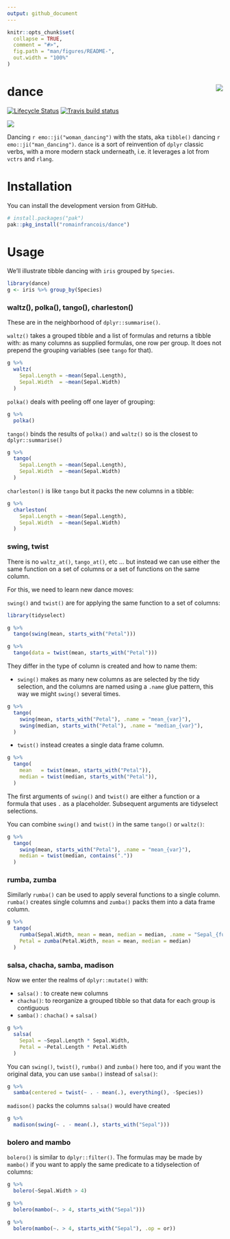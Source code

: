 ```yaml
---
output: github_document
---
```


<!-- README.md is generated from README.Rmd. Please edit that file -->

```r
knitr::opts_chunk$set(
  collapse = TRUE,
  comment = "#>",
  fig.path = "man/figures/README-",
  out.width = "100%"
)
```

# dance <img src="man/figures/logo.png" align="right" />

<!-- badges: start -->
[![Lifecycle Status](https://img.shields.io/badge/lifecycle-experimental-blue.svg)](https://www.tidyverse.org/lifecycle/)
[![Travis build status](https://travis-ci.org/romainfrancois/dance.svg?branch=master)](https://travis-ci.org/romainfrancois/dance)
<!-- badges: end -->

![](https://media.giphy.com/media/mnLGTXoWVzAfm/giphy.gif)

Dancing `r emo::ji("woman_dancing")` with the stats, aka `tibble()` dancing `r emo::ji("man_dancing")`. 
`dance` is a sort of reinvention of `dplyr` classic verbs, with a more modern stack 
underneath, i.e. it leverages a lot from `vctrs` and `rlang`. 

# Installation

You can install the development version from GitHub.

```r
# install.packages("pak")
pak::pkg_install("romainfrancois/dance")
```

# Usage

We'll illustrate tibble dancing with `iris` grouped by `Species`. 

```r
library(dance)
g <- iris %>% group_by(Species)

```

### waltz(), polka(), tango(), charleston()

These are in the neighborhood of `dplyr::summarise()`. 

`waltz()` takes a grouped tibble and a list of formulas and returns a tibble with: 
as many columns as supplied formulas, one row per group. It does not prepend the grouping 
variables (see `tango` for that). 
  
```r
g %>% 
  waltz(
    Sepal.Length = ~mean(Sepal.Length), 
    Sepal.Width  = ~mean(Sepal.Width)
  )
```

`polka()` deals with peeling off one layer of grouping: 

```r
g %>% 
  polka()
```

`tango()` binds the results of `polka()` and `waltz()` so is the closest to 
`dplyr::summarise()` 

```r
g %>% 
  tango(
    Sepal.Length = ~mean(Sepal.Length), 
    Sepal.Width  = ~mean(Sepal.Width)
  )
```

`charleston()` is like `tango` but it packs the new columns in a tibble: 

```r
g %>% 
  charleston(
    Sepal.Length = ~mean(Sepal.Length), 
    Sepal.Width  = ~mean(Sepal.Width)
  )
```


### swing, twist

There is no `waltz_at()`, `tango_at()`, etc ... but instead we can use 
either the same function on a set of columns or a set of functions on the same column. 

For this, we need to learn new dance moves: 

`swing()` and `twist()` are for applying the same function to a set 
of columns: 

```r
library(tidyselect)

g %>% 
  tango(swing(mean, starts_with("Petal")))

g %>% 
  tango(data = twist(mean, starts_with("Petal")))
```

They differ in the type of column is created and how to name them: 

 - `swing()` makes as many new columns as are selected by the tidy selection, and 
   the columns are named using a `.name` glue pattern, this way we might `swing()`
   several times. 
   
```r
g %>% 
  tango(
    swing(mean, starts_with("Petal"), .name = "mean_{var}"), 
    swing(median, starts_with("Petal"), .name = "median_{var}"), 
  )
```

 - `twist()` instead creates a single data frame column. 
 
```r
g %>% 
  tango(
    mean   = twist(mean, starts_with("Petal")), 
    median = twist(median, starts_with("Petal")), 
  )
```

The first arguments of `swing()` and `twist()` are either a function or a 
formula that uses `.` as a placeholder. Subsequent arguments are 
tidyselect selections. 

You can combine `swing()` and `twist()` in the same `tango()` or `waltz()`: 

```r
g %>% 
  tango(
    swing(mean, starts_with("Petal"), .name = "mean_{var}"), 
    median = twist(median, contains("."))
  )
```

### rumba, zumba

Similarly `rumba()` can be used to apply several functions to a single column. 
`rumba()` creates single columns and `zumba()` packs them into a data frame column. 

```r
g %>% 
  tango(
    rumba(Sepal.Width, mean = mean, median = median, .name = "Sepal_{fun}"), 
    Petal = zumba(Petal.Width, mean = mean, median = median)
  )
```

### salsa, chacha, samba, madison

Now we enter the realms of `dplyr::mutate()` with: 

 - `salsa()` : to create new columns
 - `chacha()`: to reorganize a grouped tibble so that data for each group is contiguous
 - `samba()` : `chacha()` + `salsa()` 

```r
g %>% 
  salsa(
    Sepal = ~Sepal.Length * Sepal.Width, 
    Petal = ~Petal.Length * Petal.Width
  )
```

You can `swing()`, `twist()`, `rumba()` and `zumba()` here too, and if you
want the original data, you can use `samba()` instead of `salsa()`: 

```r
g %>% 
  samba(centered = twist(~ . - mean(.), everything(), -Species))
```

`madison()` packs the columns `salsa()` would have created

```r
g %>% 
  madison(swing(~ . - mean(.), starts_with("Sepal")))
```


### bolero and mambo

`bolero()` is similar to `dplyr::filter()`. 
The formulas may be made by `mambo()` if you want to apply the same 
predicate to a tidyselection of columns: 

```r
g %>% 
  bolero(~Sepal.Width > 4)

g %>% 
  bolero(mambo(~. > 4, starts_with("Sepal")))

g %>% 
  bolero(mambo(~. > 4, starts_with("Sepal"), .op = or))
```

